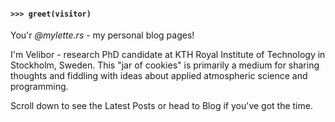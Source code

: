 #### `>>> greet(visitor)`

You'r *@mylette.rs* - my personal blog pages!

I'm Velibor - research PhD candidate at KTH Royal Institute of Technology in
Stockholm, Sweden. This "jar of cookies" is primarily a medium for sharing
thoughts and fiddling with ideas about applied atmospheric science and
programming.

Scroll down to see the Latest Posts or head to Blog if you've got the time.
